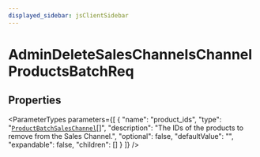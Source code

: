 ```yaml
---
displayed_sidebar: jsClientSidebar
---
```



# AdminDeleteSalesChannelsChannelProductsBatchReq

## Properties

<ParameterTypes parameters={[
  {
    "name": "product_ids",
    "type": "[`ProductBatchSalesChannel`](internal.ProductBatchSalesChannel.mdx)[]",
    "description": "The IDs of the products to remove from the Sales Channel.",
    "optional": false,
    "defaultValue": "",
    "expandable": false,
    "children": []
  }
]} />
